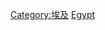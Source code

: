 {{Catnav|頁面分類|地理|国家|非洲国家|埃及}}
{{Catnav|頁面分類|地理|国家|按國家分類|各國歷史}}
{{Catnav|頁面分類|各種主題的頁面分類|按國家分類|各國歷史}}
{{Catnav|頁面分類|历史|各國歷史}}

{{catmore}}
{{Commons category|History of Egypt}}

[[Category:埃及|Category:埃及]]
[[Category:中東各國歷史|Egypt]]